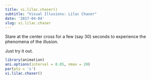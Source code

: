 ```yaml
---
title: vi.lilac.chaser()
subtitle: "Visual Illusions: Lilac Chaser"
date: '2017-04-04'
slug: vi.lilac.chaser
---
```


Stare at the center cross for a few (say 30) seconds to experience the
phenomena of the illusion.

Just try it out.
 
```r
library(animation)
ani.options(interval = 0.05, nmax = 20)
par(pty = 's')
vi.lilac.chaser()
```
